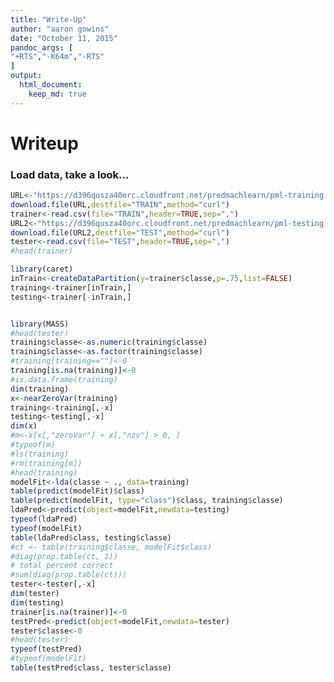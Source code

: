 ```yaml
---
title: "Write-Up"
author: "aaron gowins"
date: "October 11, 2015"
pandoc_args: [
"+RTS","-K64m","-RTS"
]
output:
  html_document:
    keep_md: true
---
```


# Writeup
### Load data, take a look...

```r
URL<-"https://d396qusza40orc.cloudfront.net/predmachlearn/pml-training.csv"
download.file(URL,destfile="TRAIN",method="curl")
trainer<-read.csv(file="TRAIN",header=TRUE,sep=",")
URL2<-"https://d396qusza40orc.cloudfront.net/predmachlearn/pml-testing.csv"
download.file(URL2,destfile="TEST",method="curl")
tester<-read.csv(file="TEST",header=TRUE,sep=",")
#head(trainer)
```

```r

library(caret)
inTrain<-createDataPartition(y=trainer$classe,p=.75,list=FALSE)
training<-trainer[inTrain,]
testing<-trainer[-inTrain,]


library(MASS)
#head(tester)
training$classe<-as.numeric(training$classe)
training$classe<-as.factor(training$classe)
#training[training==""]<-0
training[is.na(training)]<-0
#is.data.frame(training)
dim(training)
x<-nearZeroVar(training)
training<-training[,-x]
testing<-testing[,-x]
dim(x)
#m<-x[x[,"zeroVar"] + x[,"nzv"] > 0, ] 
#typeof(m)
#ls(training)
#rm(training[m])
#head(training)
modelFit<-lda(classe ~ ., data=training)
table(predict(modelFit)$class)
table(predict(modelFit, type="class")$class, training$classe)
ldaPred<-predict(object=modelFit,newdata=testing)
typeof(ldaPred)
typeof(modelFit)
table(ldaPred$class, testing$classe)
#ct <- table(training$classe, modelFit$class)
#diag(prop.table(ct, 1))
# total percent correct
#sum(diag(prop.table(ct)))
tester<-tester[,-x]
dim(tester)
dim(testing)
trainer[is.na(trainer)]<-0
testPred<-predict(object=modelFit,newdata=tester)
tester$classe<-0
#head(tester)
typeof(testPred)
#typeof(modelFit)
table(testPred$class, tester$classe)

```

